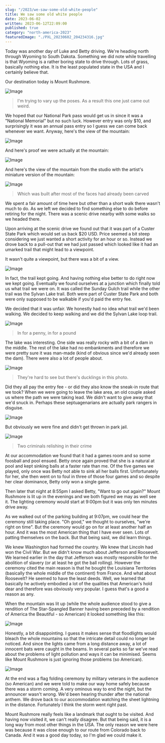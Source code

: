 ```yaml
---
slug: "/2023/we-saw-some-old-white-people"
title: We saw some old white people
date: 2023-06-02
written: 2023-06-12T22:09:00
published: true
category: "north-america-2023"
featuredImage: "./PXL_20230602_204234316.jpg"
---
```


Today was another day of Luke and Betty driving.  We're heading north through Wyoming to South Dakota.  Something we did note while travelling is that Wyoming is a rather boring state to drive through.  Lots of grass, basically nothing else.  It is the least populated state in the USA and I certainly believe that.

Our destination today is Mount Rushmore.

![Image](PXL_20230602_202429885.jpg)

> I'm trying to vary up the poses.  As a result this one just came out weird.

We hoped that our National Park pass would get us in since it was a "National Memorial" but no such luck.  However entry was only $10, and surprisingly it was an annual pass entry so I guess we can come back whenever we want.  Anyway, here's the view of the mountain:

![Image](PXL_20230602_204234316.jpg)

And here's proof we were actually at the mountain:

![Image](PXL_20230602_212630082.jpg)

And here's the view of the mountain from the studio with the artist's miniature version of the mountain:

![Image](PXL_20230602_212205007.jpg)

> Which was built after most of the faces had already been carved

We spent a fair amount of time here but other than a short walk there wasn't much to do.  As we left we decided to find something else to do before retiring for the night.  There was a scenic drive nearby with some walks so we headed there.

Upon arriving at the scenic drive we found out that it was part of a Custer State Park which would set us back $20 USD.  Price seemed a bit steep considering we just wanted a short activity for an hour or so.  Instead we drove back to a pull-out that we had just passed which looked like it had an umarked trail that might lead to a viewpoint.

It wasn't quite a viewpoint, but there was a bit of a view.

![Image](PXL_20230602_231139582.jpg)

In fact, the trail kept going.  And having nothing else better to do right now we kept going.  Eventually we found ourselves at a junction which finally told us what trail we were on.  It was called the Sunday Gulch trail while the other trail was the Sylvan Lake trail.  Both were part of Custer State Park and both were only supposed to be walkable if you'd paid the entry fee.

We decided that it was unfair.  We honestly had no idea what trail we'd been walking.  We decided to keep walking and we did the Sylvan Lake loop trail.

![Image](PXL_20230602_225319036.jpg)

> In for a penny, in for a pound

The lake was interesting.  One side was really rocky with a bit of a dam in the middle.  The rest of the lake had no embankments and therefore we were pretty sure it was man-made (kind of obvious since we'd already seen the dam).  There were also a lot of people about.

![Image](PXL_20230602_224708127.jpg)

> They're hard to see but there's ducklings in this photo.

Did they all pay the entry fee - or did they also know the sneak-in route that we took?  When we were going to leave the lake area, an old couple asked us where the path we were taking lead.  We didn't want to give away that we'd snuck in.  Perhaps these septuagenarians are actually park rangers in disguise.

![Image](PXL_20230602_230051343.jpg)

But obviously we were fine and didn't get thrown in park jail.

![Image](PXL_20230602_231420132.jpg)

> Two criminals relishing in their crime

At our accommodation we found that it had a games room and so some foosball and pool ensued.  Betty once again proved that she is a natural at pool and kept sinking balls at a faster rate than me.  Of the five games we played, only once was Betty not able to sink all her balls first.  Unfortunately for her, she then went on to foul in three of those four games and so despite her clear dominance, Betty only won a single game.

Then later that night at 8:55pm I asked Betty, "Want to go out again?"  Mount Rushmore is lit up in the evenings and we both figured we may as well see it.  The lighting ceremony would start at 9:00pm but it was only ten minutes drive away.

As we walked out of the parking building at 9:07pm, we could hear the ceremony still taking place.  "Oh good," we thought to ourselves, "we're right on time".  But the ceremony would go on for at least another half an hour.  And it was the most American thing that I have ever seen.  Lots of patting themselves on the back.  But that being said, we did learn things.

We knew Washington had formed the country.  We knew that Lincoln had won the Civil War.  But we didn't know much about Jefferson and Roosevelt.  We learned earlier in the day that Jefferson was mostly responsible for the abolition of slavery (or at least he got the ball rolling).  However the ceremony cited the main reason is that he bought the Louisiana Territories (basically the whole middle of the continent) from France.  And what about Roosevelt?  He seemed to have the least deeds.  Well, we learned that basically he actively embodied a lot of the qualities that American's hold dear and therefore was obviously very popular.  I guess that's a good a reason as any.

When the mountain was lit up (while the whole audience stood to give a rendition of The Star-Spangled Banner having been preceded by a rendition of America the Beautiful - so American) it looked something like this:

![Image](PXL_20230603_034047006.jpg)

Honestly, a bit disappointing.  I guess it makes sense that floodlights would bleach the whole mountains so that the intricate detail could no longer be noticed.  And since the lights came from a long distance away, a lot of innocent bats were caught in the beams.  In several parks so far we've read about the problems of light pollution and ways it can be minimised.  Seems like Mount Rushmore is just ignoring those problems (so American).

![Image](PXL_20230603_033607399.jpg)

At the end was a flag folding ceremony by military veterans in the audience (so American) and we were told to make our way home safely because there was a storm coming.  A very ominous way to end the night, but the announcer wasn't wrong.  We'd been hearing thunder after the national anthem.  We drove back to our accommodation watching the sheet lightning in the distance.  Fortunately I think the storm went right past.

Mount Rushmore really feels like a landmark that ought to be visited.  And having now visited it, we can't really disagree.  But that being said, it is a long way from most other things in the USA.  The only reason we were here was because it was close enough to our route from Colorado back to Canada.  And it was a good day today, so I'm glad we could make it.


